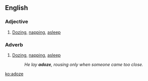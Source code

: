 ==English==


===Adjective===
{{en-adj|-}}

# [[doze|Dozing]], [[nap|napping]], [[asleep]]

===Adverb===
{{en-adv|-}}

# [[doze|Dozing]], [[nap|napping]], [[asleep]]
#:''He lay '''adoze''', rousing only when someone came too close.''

[[ko:adoze]]